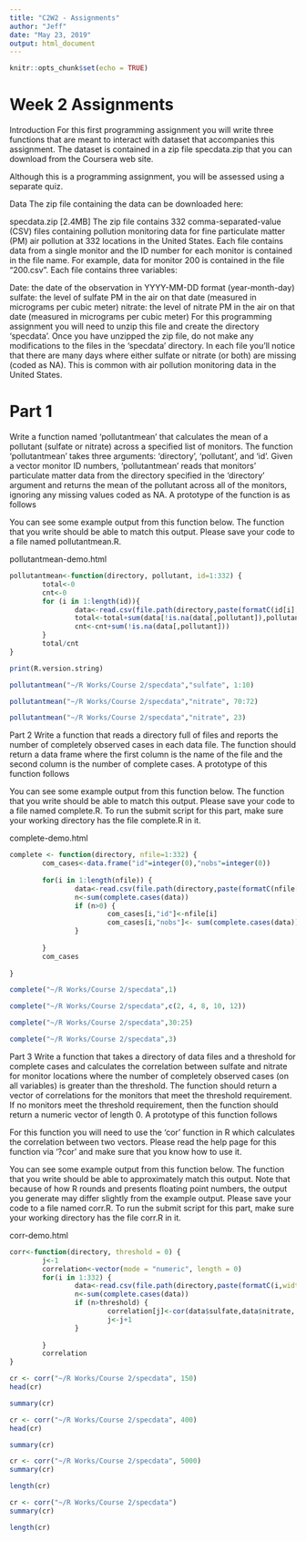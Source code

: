 ---
title: "C2W2 - Assignments"
author: "Jeff"
date: "May 23, 2019"
output: html_document
---

```{r setup, include=FALSE}
knitr::opts_chunk$set(echo = TRUE)
```

# Week 2 Assignments

Introduction
For this first programming assignment you will write three functions that are meant to interact with dataset that accompanies this assignment. The dataset is contained in a zip file specdata.zip that you can download from the Coursera web site.

Although this is a programming assignment, you will be assessed using a separate quiz.

Data
The zip file containing the data can be downloaded here:

specdata.zip [2.4MB]
The zip file contains 332 comma-separated-value (CSV) files containing pollution monitoring data for fine particulate matter (PM) air pollution at 332 locations in the United States. Each file contains data from a single monitor and the ID number for each monitor is contained in the file name. For example, data for monitor 200 is contained in the file "200.csv". Each file contains three variables:

Date: the date of the observation in YYYY-MM-DD format (year-month-day)
sulfate: the level of sulfate PM in the air on that date (measured in micrograms per cubic meter)
nitrate: the level of nitrate PM in the air on that date (measured in micrograms per cubic meter)
For this programming assignment you will need to unzip this file and create the directory 'specdata'. Once you have unzipped the zip file, do not make any modifications to the files in the 'specdata' directory. In each file you'll notice that there are many days where either sulfate or nitrate (or both) are missing (coded as NA). This is common with air pollution monitoring data in the United States.

# Part 1
Write a function named 'pollutantmean' that calculates the mean of a pollutant (sulfate or nitrate) across a specified list of monitors. The function 'pollutantmean' takes three arguments: 'directory', 'pollutant', and 'id'. Given a vector monitor ID numbers, 'pollutantmean' reads that monitors' particulate matter data from the directory specified in the 'directory' argument and returns the mean of the pollutant across all of the monitors, ignoring any missing values coded as NA. A prototype of the function is as follows


You can see some example output from this function below. The function that you write should be able to match this output. Please save your code to a file named pollutantmean.R.

pollutantmean-demo.html

```{r}
pollutantmean<-function(directory, pollutant, id=1:332) {
        total<-0
        cnt<-0
        for (i in 1:length(id)){
                data<-read.csv(file.path(directory,paste(formatC(id[i],width = 3,flag = "0"),"csv",sep = ".")))
                total<-total+sum(data[!is.na(data[,pollutant]),pollutant])
                cnt<-cnt+sum(!is.na(data[,pollutant]))
        }
        total/cnt
}

```
```{r}
print(R.version.string)
```

```{r}
pollutantmean("~/R Works/Course 2/specdata","sulfate", 1:10)
```

```{r}
pollutantmean("~/R Works/Course 2/specdata","nitrate", 70:72)
```


```{r}
pollutantmean("~/R Works/Course 2/specdata","nitrate", 23)
```

Part 2
Write a function that reads a directory full of files and reports the number of completely observed cases in each data file. The function should return a data frame where the first column is the name of the file and the second column is the number of complete cases. A prototype of this function follows


You can see some example output from this function below. The function that you write should be able to match this output. Please save your code to a file named complete.R. To run the submit script for this part, make sure your working directory has the file complete.R in it.

complete-demo.html

```{r}
complete <- function(directory, nfile=1:332) {
        com_cases<-data.frame("id"=integer(0),"nobs"=integer(0))
        
        for(i in 1:length(nfile)) {
                data<-read.csv(file.path(directory,paste(formatC(nfile[i],width = 3,flag = "0"),"csv",sep = ".")))
                n<-sum(complete.cases(data))
                if (n>0) {
                        com_cases[i,"id"]<-nfile[i]
                        com_cases[i,"nobs"]<- sum(complete.cases(data))        
                }
                
        }
        com_cases
        
}
```

```{r}
complete("~/R Works/Course 2/specdata",1)
```

```{r}
complete("~/R Works/Course 2/specdata",c(2, 4, 8, 10, 12))
```

```{r}
complete("~/R Works/Course 2/specdata",30:25)
```

```{r}
complete("~/R Works/Course 2/specdata",3)
```

Part 3
Write a function that takes a directory of data files and a threshold for complete cases and calculates the correlation between sulfate and nitrate for monitor locations where the number of completely observed cases (on all variables) is greater than the threshold. The function should return a vector of correlations for the monitors that meet the threshold requirement. If no monitors meet the threshold requirement, then the function should return a numeric vector of length 0. A prototype of this function follows


For this function you will need to use the 'cor' function in R which calculates the correlation between two vectors. Please read the help page for this function via '?cor' and make sure that you know how to use it.

You can see some example output from this function below. The function that you write should be able to approximately match this output. Note that because of how R rounds and presents floating point numbers, the output you generate may differ slightly from the example output. Please save your code to a file named corr.R. To run the submit script for this part, make sure your working directory has the file corr.R in it.

corr-demo.html
```{r}
corr<-function(directory, threshold = 0) {
        j<-1
        correlation<-vector(mode = "numeric", length = 0)
        for(i in 1:332) {
                data<-read.csv(file.path(directory,paste(formatC(i,width = 3,flag = "0"),"csv",sep = ".")))
                n<-sum(complete.cases(data))
                if (n>threshold) {
                        correlation[j]<-cor(data$sulfate,data$nitrate, use = "complete.obs")
                        j<-j+1
                }
                
        }
        correlation
}
```

```{r}
cr <- corr("~/R Works/Course 2/specdata", 150)
head(cr)
```

```{r}
summary(cr)
```


```{r}
cr <- corr("~/R Works/Course 2/specdata", 400)
head(cr)
```

```{r}
summary(cr)
```

```{r}
cr <- corr("~/R Works/Course 2/specdata", 5000)
summary(cr)
```

```{r}
length(cr)
```

```{r}
cr <- corr("~/R Works/Course 2/specdata")
summary(cr)
```

```{r}
length(cr)
```








